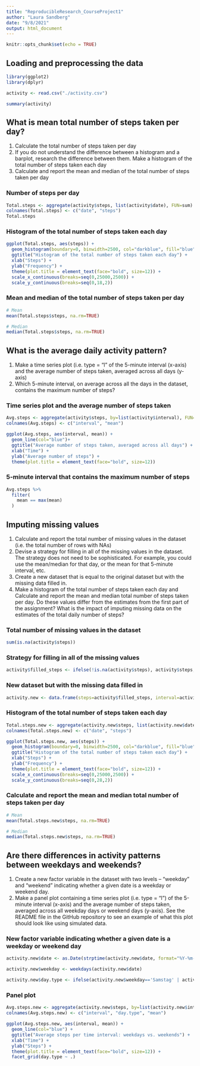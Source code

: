 ```yaml
---
title: "ReproducibleResearch_CourseProject1"
author: "Laura Sandberg"
date: "9/8/2021"
output: html_document
---
```


```r
knitr::opts_chunk$set(echo = TRUE)
```

## Loading and preprocessing the data

```r

library(ggplot2)
library(dplyr)

activity <- read.csv("./activity.csv")

summary(activity)

```

## What is mean total number of steps taken per day?

1. Calculate the total number of steps taken per day
2. If you do not understand the difference between a histogram and a barplot, research the difference between them. Make a histogram of the total number of steps taken each day
3. Calculate and report the mean and median of the total number of steps taken per day

### Number of steps per day
```r

Total.steps <- aggregate(activity$steps, list(activity$date), FUN=sum)
colnames(Total.steps) <- c("date", "steps")
Total.steps

```

### Histogram of the total number of steps taken each day
```r

ggplot(Total.steps, aes(steps)) +
  geom_histogram(boundary=0, binwidth=2500, col="darkblue", fill="blue") + 
  ggtitle("Histogram of the total number of steps taken each day") + 
  xlab("Steps") + 
  ylab("Frequency") +
  theme(plot.title = element_text(face="bold", size=12)) + 
  scale_x_continuous(breaks=seq(0,25000,2500)) + 
  scale_y_continuous(breaks=seq(0,18,2))

```

### Mean and median of the total number of steps taken per day
```r

# Mean
mean(Total.steps$steps, na.rm=TRUE)

# Median
median(Total.steps$steps, na.rm=TRUE)

```

## What is the average daily activity pattern?

1. Make a time series plot (i.e. type = "l" of the 5-minute interval (x-axis) and the average number of steps taken, averaged across all days (y-axis)
2. Which 5-minute interval, on average across all the days in the dataset, contains the maximum number of steps?

### Time series plot and the average number of steps taken
```r

Avg.steps <- aggregate(activity$steps, by=list(activity$interval), FUN=mean, na.rm=TRUE)
colnames(Avg.steps) <- c("interval", "mean")

ggplot(Avg.steps, aes(interval, mean)) +
  geom_line(col="blue")+
  ggtitle("Average number of steps taken, averaged across all days") +
  xlab("Time") +
  ylab("Average number of steps") +
  theme(plot.title = element_text(face="bold", size=12))

```

### 5-minute interval that contains the maximum number of steps
```r

Avg.steps %>%
  filter(
    mean == max(mean)
  )

```

## Imputing missing values

1. Calculate and report the total number of missing values in the dataset (i.e. the total number of rows with NAs)
2. Devise a strategy for filling in all of the missing values in the dataset. The strategy does not need to be sophisticated. For example, you could use the mean/median for that day, or the mean for that 5-minute interval, etc.
3. Create a new dataset that is equal to the original dataset but with the missing data filled in.
4. Make a histogram of the total number of steps taken each day and Calculate and report the mean and median total number of steps taken per day. Do these values differ from the estimates from the first part of the assignment? What is the impact of imputing missing data on the estimates of the total daily number of steps?

### Total number of missing values in the dataset
```r

sum(is.na(activity$steps))

```

### Strategy for filling in all of the missing values
```r

activity$filled_steps <- ifelse(!is.na(activity$steps), activity$steps, Avg.steps$mean[match(activity$interval, Avg.steps$interval)])

```

### New dataset but with the missing data filled in
```r

activity.new <- data.frame(steps=activity$filled_steps, interval=activity$interval, date=activity$date)

```

### Histogram of the total number of steps taken each day
```r

Total.steps.new <- aggregate(activity.new$steps, list(activity.new$date), FUN=sum)
colnames(Total.steps.new) <- c("date", "steps")

ggplot(Total.steps.new, aes(steps)) +
  geom_histogram(boundary=0, binwidth=2500, col="darkblue", fill="blue") + 
  ggtitle("Histogram of the total number of steps taken each day") + 
  xlab("Steps") + 
  ylab("Frequency") +
  theme(plot.title = element_text(face="bold", size=12)) + 
  scale_x_continuous(breaks=seq(0,25000,2500)) + 
  scale_y_continuous(breaks=seq(0,28,2))

```

### Calculate and report the mean and median total number of steps taken per day
```r

# Mean
mean(Total.steps.new$steps, na.rm=TRUE)

# Median
median(Total.steps.new$steps, na.rm=TRUE)

```

## Are there differences in activity patterns between weekdays and weekends?

1. Create a new factor variable in the dataset with two levels – “weekday” and “weekend” indicating whether a given date is a weekday or weekend day.
2. Make a panel plot containing a time series plot (i.e. type = "l") of the 5-minute interval (x-axis) and the average number of steps taken, averaged across all weekday days or weekend days (y-axis). See the README file in the GitHub repository to see an example of what this plot should look like using simulated data.

### New factor variable indicating whether a given date is a weekday or weekend day
```r

activity.new$date <- as.Date(strptime(activity.new$date, format="%Y-%m-%d"))

activity.new$weekday <- weekdays(activity.new$date)

activity.new$day.type <- ifelse(activity.new$weekday=='Samstag' | activity.new$weekday=='Sonntag', 'weekend','weekday')

```

### Panel plot
```r

Avg.steps.new <- aggregate(activity.new$steps, by=list(activity.new$interval, activity.new$day.type), FUN=mean, na.rm=TRUE)
colnames(Avg.steps.new) <- c("interval", "day.type", "mean")

ggplot(Avg.steps.new, aes(interval, mean)) +
  geom_line(col="blue") +
  ggtitle("Average steps per time interval: weekdays vs. weekends") +
  xlab("Time") +
  ylab("Steps") +
  theme(plot.title = element_text(face="bold", size=12)) +
  facet_grid(day.type ~ .)

```
